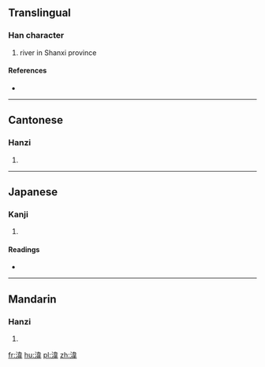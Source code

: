 ==Translingual==

===Han character===
{{Han char|rn=85|rad=水|as=09|sn=12|four=34156|canj=EDMQ}}

# river in Shanxi province

====References====
* {{Han ref|kx=0636.230|dkj=17823|dj=1043.210|hdz=31690.050|uh=6E4B|ud=28235|bh=D9F8|bd=55800}}

----

==Cantonese==

===Hanzi===
{{yue-hanzi|jyut=|y=wai4}}

# {{defn|lang=yue|sort=水09}}

----

==Japanese==

===Kanji===
{{ja-kanji|grade=|rs=水09}}

# {{defn|lang=ja|sort=水09}}

====Readings====
* {{ja-readings|on=[[い]] (i)|kun=[[めぐる]] (meguru)}}

----

==Mandarin==

===Hanzi===
{{cmn-hanzi|pin=[[wéi]] ([[wei2]])|wg=wei<sup>2</sup>}}

# {{defn|lang=cmn|sort=水09}}

[[fr:湋]]
[[hu:湋]]
[[pl:湋]]
[[zh:湋]]